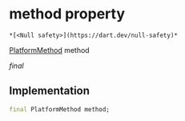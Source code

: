 # method property

    *[<Null safety>](https://dart.dev/null-safety)*

[PlatformMethod](../../hmssdk_flutter/PlatformMethod-class) method

_final_

## Implementation

```dart
final PlatformMethod method;


```
